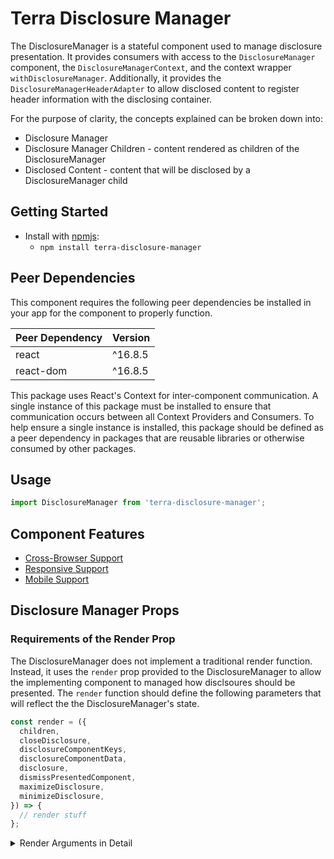 
<Badge />

# Terra Disclosure Manager

The DisclosureManager is a stateful component used to manage disclosure presentation. It provides consumers with access to the `DisclosureManager` component, the `DisclosureManagerContext`, and the context wrapper `withDisclosureManager`. Additionally, it provides the `DisclosureManagerHeaderAdapter` to allow disclosed content to register header information with the disclosing container.

For the purpose of clarity, the concepts explained can be broken down into:
- Disclosure Manager
- Disclosure Manager Children - content rendered as children of the DisclosureManager
- Disclosed Content - content that will be disclosed by a DisclosureManager child

## Getting Started

- Install with [npmjs](https://www.npmjs.com):
  - `npm install terra-disclosure-manager`

<!-- AUTO-GENERATED-CONTENT:START Peer Dependencies -->
## Peer Dependencies

This component requires the following peer dependencies be installed in your app for the component to properly function.

| Peer Dependency | Version |
|-|-|
| react | ^16.8.5 |
| react-dom | ^16.8.5 |

<!-- AUTO-GENERATED-CONTENT:END -->

This package uses React's Context for inter-component communication. A single instance of this package must be installed to ensure that communication occurs between all Context Providers and Consumers. To help ensure a single instance is installed, this package should be defined as a peer dependency in packages that are reusable libraries or otherwise consumed by other packages.

## Usage
```js
import DisclosureManager from 'terra-disclosure-manager';
```

## Component Features

- [Cross-Browser Support](https://engineering.cerner.com/terra-ui/about/terra-ui/component-standards#cross-browser-support)
- [Responsive Support](https://engineering.cerner.com/terra-ui/about/terra-ui/component-standards#responsive-support)
- [Mobile Support](https://engineering.cerner.com/terra-ui/about/terra-ui/component-standards#mobile-support)

## Disclosure Manager Props
<DisclosureManagerPropsTable />

### Requirements of the Render Prop 

The DisclosureManager does not implement a traditional render function. Instead, it uses the `render` prop provided to the DisclosureManager to allow the implementing component to managed how disclsoures should be presented. The `render` function should define the following parameters that will reflect the the DisclosureManager's state.

```js
const render = ({
  children,
  closeDisclosure,
  disclosureComponentKeys,
  disclosureComponentData,
  disclosure,
  dismissPresentedComponent,
  maximizeDisclosure,
  minimizeDisclosure,
}) => {
  // render stuff
};
```

<details>
<summary>Render Arguments in Detail</summary>

```js
const render = ({
  /* The children components provided to the DisclosureManager. */
  children: {
    /* Array of React components to render as content. */
    components: PropsTypes.arrayOf(PropsTypes.node),
  },

  /* Closes the disclosure and removes all components from the disclosure stack. */
  closeDisclosure: PropsTypes.func,

  /* The components in the disclosure stack. */
  disclose: {
    /* The React components to render in a disclosure mechanism. */
    components: PropTypes.arrayOf(PropsTypes.node),
        
    /* Indicate the current display state of the DisclosureManager. */
    isOpen: PropTypes.bool,
        
    /**
     * Indicate the current focus state of the DisclosureManager.
     *  > Note: The `isFocused` value has little relevance now that Terra's AbstractModal and other
     *    components directly manage their own focus state. `isFocused` will be removed from their
     *    DisclosureManager API in a future major release.
     */
    isFocused: PropTypes.bool,
        
    /* Indicate the current maximize state of the DisclosureManager. */
    isMaximized: PropTypes.bool,
    
    /* The String size of the disclosure. */
    size: PropTypes.string,
  },
  
  /* Array of keys representing the components in the disclosure stack. */
  disclosureComponentKeys: PropsTypes.arrayOf(PropsTypes.string),

  /* Contains components and associated data representing the state of disclosure stack */
  disclosureComponentData: {
    
    /* Component that has been wrapped with the DisclosureManager-provided contexts */
    component: PropsTypes.node,

    /** 
     * Contains the header data for the associated component. This will be provided if the 
     * component's title is provided title on disclose or the DisclosureHeaderAdapter is rendered
     * by the disclosed component.
     */
    headerAdapterData: {
      /* The disclosed component's title that can be rendered within the header. */
      title: PropsTypes.string,

      /* A CollapsibleMenuView component that can render within the header. */
      collapsibleMenuView: PropType.node,
    },
  },

  /* Pops the currently disclosed component off the disclosure stack. */
  dismissPresentedComponent: PropsTypes.func,

  /**
   * Maximizes the disclosure size. If the disclosure cannot be maximized, or if it is already
   * maximized, the function is not provided.
   */
  maximizeDisclosure: PropsTypes.func,

  /**
   * Minimizes the disclosure size. If the disclosure cannot be minimized, or if it is already
   * minimized, the function is not provided.
   */
  minimizeDisclosure: PropsTypes.func,
}) => {
  // render stuff
};
```
</details>
